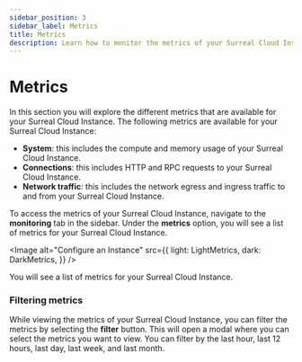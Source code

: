 ```yaml
---
sidebar_position: 3
sidebar_label: Metrics
title: Metrics
description: Learn how to monitor the metrics of your Surreal Cloud Instance. 
---
```



# Metrics

In this section you will explore the different metrics that are available for your Surreal Cloud Instance. The following metrics are available for your Surreal Cloud Instance:

- **System**: this includes the compute and memory usage of your Surreal Cloud Instance.
- **Connections**: this includes HTTP and RPC requests to your Surreal Cloud Instance.
- **Network traffic**: this includes the network egress and ingress traffic to and from your Surreal Cloud Instance.

To access the metrics of your Surreal Cloud Instance, navigate to the **monitoring** tab in the sidebar. Under the **metrics** option, you will see a list of metrics for your Surreal Cloud Instance.

<Image
  alt="Configure an Instance"
  src={{
light: LightMetrics,
dark: DarkMetrics,
}}
/>

You will see a list of metrics for your Surreal Cloud Instance.

### Filtering metrics

While viewing the metrics of your Surreal Cloud Instance, you can filter the metrics by selecting the **filter** button. This will open a modal where you can select the metrics you want to view. You can filter by the last hour, last 12 hours, last day, last week, and last month.
